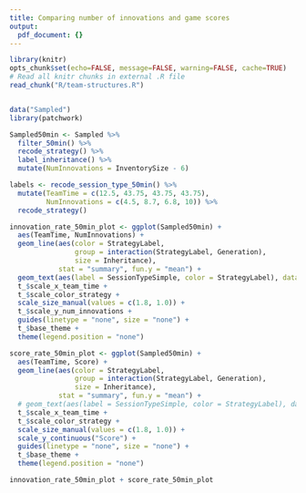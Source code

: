 ```yaml
---
title: Comparing number of innovations and game scores
output:
  pdf_document: {}
---
```

```r
library(knitr)
opts_chunk$set(echo=FALSE, message=FALSE, warning=FALSE, cache=TRUE)
# Read all knitr chunks in external .R file
read_chunk("R/team-structures.R")
```
```r
```
```r
data("Sampled")
library(patchwork)

Sampled50min <- Sampled %>%
  filter_50min() %>%
  recode_strategy() %>%
  label_inheritance() %>%
  mutate(NumInnovations = InventorySize - 6)

labels <- recode_session_type_50min() %>%
  mutate(TeamTime = c(12.5, 43.75, 43.75, 43.75),
         NumInnovations = c(4.5, 8.7, 6.8, 10)) %>%
  recode_strategy()

innovation_rate_50min_plot <- ggplot(Sampled50min) +
  aes(TeamTime, NumInnovations) +
  geom_line(aes(color = StrategyLabel,
                group = interaction(StrategyLabel, Generation),
                size = Inheritance),
            stat = "summary", fun.y = "mean") +
  geom_text(aes(label = SessionTypeSimple, color = StrategyLabel), data = labels, fontface = "bold", size = 2.5) +
  t_$scale_x_team_time +
  t_$scale_color_strategy +
  scale_size_manual(values = c(1.8, 1.0)) +
  t_$scale_y_num_innovations +
  guides(linetype = "none", size = "none") +
  t_$base_theme +
  theme(legend.position = "none")

score_rate_50min_plot <- ggplot(Sampled50min) +
  aes(TeamTime, Score) +
  geom_line(aes(color = StrategyLabel,
                group = interaction(StrategyLabel, Generation),
                size = Inheritance),
            stat = "summary", fun.y = "mean") +
  # geom_text(aes(label = SessionTypeSimple, color = StrategyLabel), data = labels, fontface = "bold", size = 2.5) +
  t_$scale_x_team_time +
  t_$scale_color_strategy +
  scale_size_manual(values = c(1.8, 1.0)) +
  scale_y_continuous("Score") +
  guides(linetype = "none", size = "none") +
  t_$base_theme +
  theme(legend.position = "none")

innovation_rate_50min_plot + score_rate_50min_plot
```